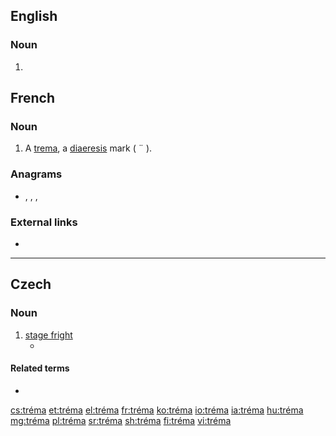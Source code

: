 ==English==

===Noun===
{{en-noun}}

# {{alternative form of|trema|lang=en}}

==French==

===Noun===
{{fr-noun|m}}

# A [[trema]], a [[diaeresis]] mark ( ¨ ).

===Anagrams===
* {{l|fr|marte}}, {{l|fr|mater}}, {{l|fr|trame}}, {{l|fr|tramé}}

===External links===
* {{R:TLFi}}

----

==Czech==

===Noun===
{{cs-noun|g=f}}

# [[stage fright]]
#* {{quote-book|passage=Předstoupiti před velké množství lidí vyvolává u každého začátečníka stísněnost. Říkáme tomu neučeně »'''tréma'''«.|title=[[:cs:S:O podivínech a lidech nápadných/II|O podivínech a lidech nápadných]]|author=Antonín Heveroch|year=1901}}

====Related terms====
* {{l|cs|trémista|g=m}}

[[cs:tréma]]
[[et:tréma]]
[[el:tréma]]
[[fr:tréma]]
[[ko:tréma]]
[[io:tréma]]
[[ia:tréma]]
[[hu:tréma]]
[[mg:tréma]]
[[pl:tréma]]
[[sr:tréma]]
[[sh:tréma]]
[[fi:tréma]]
[[vi:tréma]]